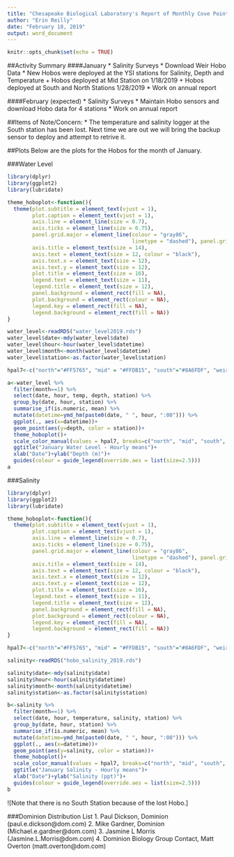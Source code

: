 ```yaml
---
title: "Chesapeake Biological Laboratory's Report of Monthly Cove Point Marsh Restoration Monitoring"
author: "Erin Reilly"
date: "February 18, 2019"
output: word_document
---
```


```r
knitr::opts_chunk$set(echo = TRUE)
```

##Activity Summary
####January
* Salinity Surveys
* Download Weir Hobo Data
* New Hobos were deployed at the YSI stations for Salinity, Depth and Temperature
     + Hobos deployed at Mid Station on 1/18/2019
     + Hobos deployed at South and North Stations 1/28/2019
* Work on annual report

####February (expected)
* Salinity Surveys
* Maintain Hobo sensors and download Hobo data for 4 stations
* Work on annual report

##Items of Note/Concern:
* The temperature and salinity logger at the South station has been lost.  Next time we are out we will bring the backup sensor to deploy and attempt to retrive it.

##Plots
Below are the plots for the Hobos for the month of January.

###Water Level

```r
library(dplyr)
library(ggplot2)
library(lubridate)

theme_hoboplot<-function(){
  theme(plot.subtitle = element_text(vjust = 1), 
        plot.caption = element_text(vjust = 1), 
        axis.line = element_line(size = 0.7), 
        axis.ticks = element_line(size = 0.75), 
        panel.grid.major = element_line(colour = "gray86", 
                                        linetype = "dashed"), panel.grid.minor = element_line(colour = NA), 
        axis.title = element_text(size = 14), 
        axis.text = element_text(size = 12, colour = "black"), 
        axis.text.x = element_text(size = 12), 
        axis.text.y = element_text(size = 12), 
        plot.title = element_text(size = 16), 
        legend.text = element_text(size = 11), 
        legend.title = element_text(size = 12), 
        panel.background = element_rect(fill = NA), 
        plot.background = element_rect(colour = NA), 
        legend.key = element_rect(fill = NA), 
        legend.background = element_rect(fill = NA))
}

water_level<-readRDS("water_level2019.rds")
water_level$date<-mdy(water_level$date)
water_level$hour<-hour(water_level$datetime)
water_level$month<-month(water_level$datetime)
water_level$station<-as.factor(water_level$station)

hpal7<-c("north"="#FF5765", "mid" = "#FFDB15", "south"="#8A6FDF", "weir"="#A8E10C")

a<-water_level %>% 
  filter(month==1) %>% 
  select(date, hour, temp, depth, station) %>% 
  group_by(date, hour, station) %>% 
  summarise_if(is.numeric, mean) %>% 
  mutate(datetime=ymd_hm(paste0(date, " ", hour, ":00"))) %>% 
  ggplot(., aes(x=datetime))+
  geom_point(aes(y=depth, color = station))+
  theme_hoboplot()+
  scale_color_manual(values = hpal7, breaks=c("north", "mid", "south", "weir"), name="Station")+
  ggtitle("January Water Level - Hourly means")+
  xlab("Date")+ylab("Depth (m)")+ 
  guides(colour = guide_legend(override.aes = list(size=2.5)))
a
```



###Salinity

```r
library(dplyr)
library(ggplot2)
library(lubridate)

theme_hoboplot<-function(){
  theme(plot.subtitle = element_text(vjust = 1), 
        plot.caption = element_text(vjust = 1), 
        axis.line = element_line(size = 0.7), 
        axis.ticks = element_line(size = 0.75), 
        panel.grid.major = element_line(colour = "gray86", 
                                        linetype = "dashed"), panel.grid.minor = element_line(colour = NA), 
        axis.title = element_text(size = 14), 
        axis.text = element_text(size = 12, colour = "black"), 
        axis.text.x = element_text(size = 12), 
        axis.text.y = element_text(size = 12), 
        plot.title = element_text(size = 16), 
        legend.text = element_text(size = 11), 
        legend.title = element_text(size = 12), 
        panel.background = element_rect(fill = NA), 
        plot.background = element_rect(colour = NA), 
        legend.key = element_rect(fill = NA), 
        legend.background = element_rect(fill = NA))
}

hpal7<-c("north"="#FF5765", "mid" = "#FFDB15", "south"="#8A6FDF", "weir"="#A8E10C")

salinity<-readRDS("hobo_salinity_2019.rds")

salinity$date<-mdy(salinity$date)
salinity$hour<-hour(salinity$datetime)
salinity$month<-month(salinity$datetime)
salinity$station<-as.factor(salinity$station)

b<-salinity %>% 
  filter(month==1) %>% 
  select(date, hour, temperature, salinity, station) %>% 
  group_by(date, hour, station) %>% 
  summarise_if(is.numeric, mean) %>% 
  mutate(datetime=ymd_hm(paste0(date, " ", hour, ":00"))) %>% 
  ggplot(., aes(x=datetime))+
  geom_point(aes(y=salinity, color = station))+
  theme_hoboplot()+
  scale_color_manual(values = hpal7, breaks=c("north", "mid", "south", "weir"), name="Station")+
  ggtitle("January Salinity - Hourly means")+
  xlab("Date")+ylab("Salinity (ppt)")+ 
  guides(colour = guide_legend(override.aes = list(size=2.5)))
b

```

![Note that there is no South Station because of the lost Hobo.]


###Dominion Distribution List
1. Paul Dickson, Dominion (paul.e.dickson@dom.com)
2. Mike Gardner, Dominion (Michael.e.gardner@dom.com)
3. Jasmine L Morris (Jasmine.L.Morris@dom.com)
4. Dominion Biology Group Contact, Matt Overton (matt.overton@dom.com)
